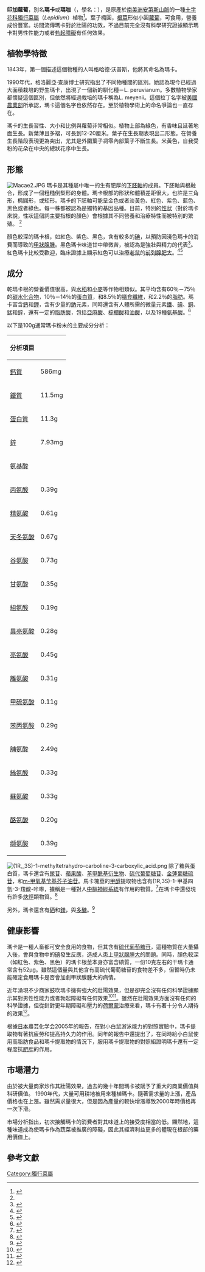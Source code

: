 {{NoteTA
|T=zh-hant:印加蘿蔔; zh-hans:印加萝卜;
|1=zh-hant:蘿蔔; zh-hans:萝卜;
}}
{{Refimprove|time=2014-06-09T15:50:49+00:00}}
{{Speciesbox
| image = Maca.gif
| image_caption = 白色瑪卡根莖
| genus = Lepidium
| species = meyenii
| authority = [[Wilhelm_Gerhard_Walpers|Walp.]]
| synonyms = ''Lepidium peruvianum''
}}

'''印加蘿蔔'''，別名'''瑪卡'''或'''瑪咖'''（{{lang-es|Maca}}，學名：{{lang|la|''Lepidium peruvianum''}}），是原產於[[南美洲|南美洲]][[安第斯山脈|安第斯山脈]]的一種[[十字花科|十字花科]][[獨行菜屬|獨行菜屬]]（''Lepidium''）植物<ref>{{cite web|url=http://www.cfh.ac.cn/546039.sp|title=印加萝卜|publisher=中国自然标本馆|accessdate=2018-06-21}}</ref>。葉子橢圓，[[根莖|根莖]]形似小圓[[蘿蔔|蘿蔔]]，可食用，營養成份豐富。坊間流傳瑪卡對於壯陽的功效，不過目前完全沒有科學研究證據顯示瑪卡對男性性能力或者[[勃起障礙|勃起障礙]]有任何效果。

==植物學特徵==
1843年，第一個描述這個物種的人叫格哈德·沃普斯，他將其命名為瑪卡。

1990年代，格洛麗亞·查康博士研究指出了不同物種間的區別。她認為現今已經過大面積栽培的野生瑪卡，出現了一個新的馴化種－L. peruvianum。多數植物學家都懷疑這個區別，但依然將經過栽培的瑪卡稱為L. meyenii。這個拉丁名字被[[美國農業部|美國農業部]]所承認，瑪卡這個名字也依然存在。至於植物學術上的命名爭論也一直存在。

瑪卡的生長習性、大小和比例與蘿蔔非常相似。植物上部為綠色，有香味且延著地面生長。新葉薄且多褶，可長到12-20厘米。葉子在生長期表現出二形態。在營養生長階段表現更為突出，尤其是外圍葉子凋零內部葉子不斷生長。米黃色，自我受粉的花朵在中央的總狀花序中生長。

==形態==
[[File:Macae2.JPG|thumb]]
瑪卡是其種屬中唯一的生有肥厚的[[下胚軸|下胚軸]]的成員。下胚軸與根融合，形成了一個粗糙倒梨形的身體。瑪卡根部的形狀和體積差距很大，也許是三角形，橢圓形，或矩形。瑪卡的下胚軸可能呈金色或者淡黃色、紅色、紫色、藍色、黑色或者綠色。每一株都被認為是獨特的基因品種。目前，特別的[[性狀|性狀]]（對於瑪卡來說，性狀這個詞主要指根的顏色）會根據其不同營養和治療特性而被特別的繁殖。 <ref name=clement/>

顏色較深的瑪卡根，如紅色、紫色、黑色，含有較多的[[碘|碘]]，以預防因淺色瑪卡的消費而導致的[[甲狀腺腫|甲狀腺腫]]。黑色瑪卡味道甘中帶微苦，被認為是強壯與精力的代表<ref name="skyfieldtropical.com">{{cite web | publisher = Skyfield Tropical | work = Free Online Botanical Encyclopedia | url = http://www.skyfieldtropical.com/encyclopedia/maca/ | title = Maca (lepidium peruvianum): Botanical Characteristics | deadurl = yes | archiveurl = https://web.archive.org/web/20090529105129/http://www.skyfieldtropical.com/encyclopedia/maca | archivedate = 2009-05-29 | accessdate = 2014-05-05 }}</ref>。紅色瑪卡比較受歡迎，臨床證據上顯示紅色可以治療[[老鼠|老鼠]]的[[前列腺肥大|前列腺肥大]]。<ref name=clement>{{cite journal|last=Clément|first=Céline|coauthors=Diaz Grados; Diego A.; Bharathi A.; Khan I. A.; Mayer A. C.; Ponce A.; Dante D.; Manrique I.; Kreuzer M.|title=Influence of colour type and previous cultivation on secondary metabolites in hypocotyls and leaves of maca (Lepidium meyenii Walpers)|journal=[[Journal_of_the_Science_of_Food_and_Agriculture|Journal of the Science of Food and Agriculture]]|year=2010|volume=90|issue=5|pages=861–869}}</ref><ref name="pmid15661081">{{cite journal |author=Gonzales GF, Miranda S, Nieto J, ''et al.'' |title=Red maca (Lepidium meyenii) reduced prostate size in rats |journal=Reprod Biol Endocrinol. |volume=3 |issue=1 |page=5 |year=2005 |pmid=15661081 |pmc=548136 |doi=10.1186/1477-7827-3-5 }}</ref>

==成分==
乾瑪卡根的營養價值很高，與[[水稻|水稻]]和[[小麥|小麥]]等作物相類似。其平均含有60％－75％的[[碳水化合物|碳水化合物]]，10％－14％的[[蛋白質|蛋白質]]，和8.5％的[[膳食纖維|膳食纖維]]，和2.2％的[[脂肪|脂肪]]。瑪卡富含[[鈣|鈣]]和[[鉀|鉀]]，含有少量的[[鈉|鈉]]元素，同時還含有人體所需的微量元素[[鐵|鐵]]、[[碘|碘]]、[[銅|銅]]、[[錳|錳]]和[[鋅|鋅]]，還有一定的[[脂肪酸|脂肪酸]]，包括[[亞麻酸|亞麻酸]]、[[棕櫚酸|棕櫚酸]]和[[油酸|油酸]]，以及19種[[氨基酸|氨基酸]]。<ref name = "RainTreeDB">{{cite web |url=http://www.rain-tree.com/maca.htm |title=Database entry for Maca Lepidium meyenii Maca - Lepidium peruvianum, Chacon - Maca - Lepidium meyenii Maca - Lepidium meyenii Maca |publisher=Rain-tree.com |accessdate=2012-10-26 |archive-date=2012-01-23 |archive-url=https://web.archive.org/web/20120123201524/http://www.rain-tree.com/maca.htm |dead-url=no }}</ref>

以下是100g通常瑪卡粉末的主要成分分析：
{| class="wikitable"
! 分析項目 !!   
|-
| [[鈣質|鈣質]] || 586mg
|-
| [[鐵質|鐵質]] || 11.5mg
|-
| [[蛋白質|蛋白質]] || 11.3g
|-
| [[鋅|鋅]] || 7.93mg
|-
! [[氨基酸|氨基酸]] !!  
|-
| [[丙氨酸|丙氨酸]] || 0.39g
|-
| [[精氨酸|精氨酸]] || 0.61g
|-
| [[天冬氨酸|天冬氨酸]] || 0.67g
|-
| [[谷氨酸|谷氨酸]] || 0.73g
|-
| [[甘氨酸|甘氨酸]] || 0.35g
|-
| [[組氨酸|組氨酸]] || 0.19g
|-
| [[異亮氨酸|異亮氨酸]] || 0.28g
|-
| [[亮氨酸|亮氨酸]] || 0.45g
|-
| [[離氨酸|離氨酸]] || 0.31g
|-
| [[甲硫氨酸|甲硫氨酸]] || 0.11g
|-
| [[苯丙氨酸|苯丙氨酸]] || 0.29g
|-
| [[脯氨酸|脯氨酸]] || 2.49g
|-
| [[絲氨酸|絲氨酸]] || 0.33g
|-
| [[蘇氨酸|蘇氨酸]] || 0.33g 
|-
| [[酪氨酸|酪氨酸]] || 0.20g
|-
| [[缬氨酸|缬氨酸]] || 0.39g
|}

[[File:(1R,_3S)-1-methyltetrahydro-carboline-3-carboxylic_acid.png|thumb]]
除了糖與蛋白質，瑪卡還含有[[尿苷|尿苷]]、[[蘋果酸|蘋果酸]]、[[苯甲酰基衍生物|苯甲酰基衍生物]]、[[硫代葡萄糖苷|硫代葡萄糖苷]]、[[金蓮葡糖硫苷|金蓮葡糖硫苷]]，和[[m-甲氧基芐基芥子油苷|m-甲氧基芐基芥子油苷]]。馬卡塊莖的[[甲醇|甲醇]]提取物也含有(1R,3S)-1-甲基四氫-3-羧酸-咔啉，據稱是一種對人[[中樞神經系統|中樞神經系統]]有作用的物質。<ref>{{cite journal | first = Sonia | last = Piacente | coauthors = Carbone, V., Plaza, A., Zampelli, A. & Pizza, C. | year = 2002 | title = Investigation of the Tuber Constituents of Maca (Lepidium meyenii Walp.) | journal = Journal of Agricultural and Food Chemistry | volume = 50 | issue = 20 | pages = 5621–5625 | pmid = 12236688 | doi = 10.1021/jf020280x }}</ref>在瑪卡中還發現有許多[[炔烴|炔烴]]類物質。<ref>{{cite journal |author=Zhao J, Muhammad I, Dunbar DC, Mustafa J, Khan IA |title=New alkamides from maca (Lepidium meyenii) |journal=Journal of Agricultural and Food Chemistry |volume=53 |issue=3 |pages=690–3 |date=February 2005 |pmid=15686421 |doi=10.1021/jf048529t |url=}}</ref>

另外，瑪卡還含有[[硒|硒]]和[[鎂|鎂]]，與[[多醣|多醣]]。<ref>{{cite journal | last = Muhammad |first = I | coauthors = Zhao J., Dunbar D.C. & Khan I.A. | title = Constituents of Lepidium meyenii 'maca' | url = https://archive.org/details/sim_phytochemistry_2002-01_59_1/page/105 | journal = [[Phytochemistry_(journal)|Phytochemistry]] | volume = 59 | issue = 1 | year = 2002 | pages = 105–110 | pmid = 11754952 | doi = 10.1016/S0031-9422(01)00395-8 }}</ref>

==健康影響==
瑪卡是一種人畜都可安全食用的食物，但其含有[[硫代葡萄糖苷|硫代葡萄糖苷]]，這種物質在大量攝入後，會與食物中的[[碘|碘]]發生反應，造成人患上[[甲狀腺腫大|甲狀腺腫大]]的問題。同時，顏色較深（如紅色、紫色、黑色）的瑪卡根莖本身亦富含碘質，一份10克左右的干瑪卡通常含有52µg。雖然這個量與其他含有高硫代葡萄糖苷的食物差不多，但暫時仍未能確定食用瑪卡是否會加劇甲狀腺腫大的病情。

近年湧現不少商家鼓吹瑪卡擁有強大的壯陽效果，但是卻完全沒有任何科學證據顯示其對男性性能力或者勃起障礙有任何效果<ref>{{cite journal |author=Ernst E, Posadzki P, Lee MS |title=Complementary and alternative medicine (CAM) for sexual dysfunction and erectile dysfunction in older men and women: an overview of systematic reviews |journal=Maturitas |volume=70 |issue=1 |pages=37–41 |date=September 2011  |pmid=21782365 |doi=10.1016/j.maturitas.2011.06.011 |url=}}</ref><ref>{{cite journal |author=Shin BC, Lee MS, Yang EJ, Lim HS, Ernst E |title=Maca (L. meyenii) for improving sexual function: a systematic review |journal=BMC Complement Altern Med |volume=10 |issue= |pages=44 |year=2010 |pmid=20691074 |pmc=2928177 |doi=10.1186/1472-6882-10-44 |url=}}</ref>。雖然在壯陽效果方面沒有任何的科學證據，但從針對更年期障礙和壓力的[[荷爾蒙|荷爾蒙]]治療來看，瑪卡有著十分令人期待的效果<ref>{{Cite journal|title=医学と生物学|author=鈴鹿医療科学大学大学院保健衛生学研究科|url=|journal=医学と生物学|issue=第145巻・第2号|doi=|others=|year=2002年8月10日|volume=|page=|pmid=}}</ref>。

根據[[日本|日本]]農芸化学会2005年的報告，在對小白鼠游泳能力的對照實驗中，瑪卡提取物有著抗疲勞和提高持久力的作用。同年的報告中還提出了，在同時給小白鼠使用高脂肪食品和瑪卡提取物的情況下，服用瑪卡提取物的對照組證明瑪卡還有一定程度抗[[肥胖|肥胖]]的作用。

==市場潛力==
由於被大量商家炒作其壯陽效果，過去的幾十年間瑪卡被賦予了重大的商業價值與科研價值。 1990年代，大量可用耕地被用來種植瑪卡。隨著需求量的上漲，產品價格也在上漲。雖然需求量很大，但是因為產量的較快增漲導致2000年時價格再一次下滑。

市場分析指出，初次接觸瑪卡的消費者對其味道上的接受度相當的低。顯然地，這種味道成為使瑪卡作為蔬菜被推廣的障礙，因此其經濟利益更多的體現在根部的藥用價值上。

==參考文獻==
<references/>
{{Taxonbar|from=Q795158}}

[[Category:獨行菜屬|Category:獨行菜屬]]